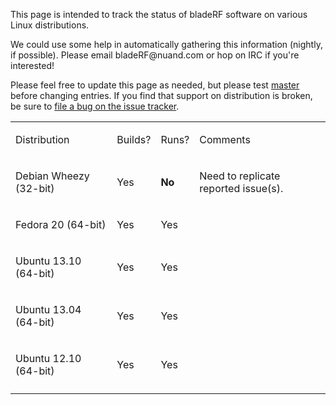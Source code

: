 This page is intended to track the status of bladeRF software on various Linux distributions.

We could use some help in automatically gathering this information (nightly, if possible). Please email bladeRF@nuand.com or hop on IRC if you're interested!

Please feel free to update this page as needed, but please test [https://github.com/nuand/bladerf/tree/master master] before changing entries.  If you find that support on distribution is broken, be sure to [https://github.com/Nuand/bladeRF/issues/new file a bug on the issue tracker].

{| class="wikitable"
| Distribution
| Builds?
| Runs?
| Comments
|-
| Debian Wheezy (32-bit)
| Yes
| '''No'''
| Need to replicate reported issue(s).
|-
| Fedora 20 (64-bit)
| Yes
| Yes
|
|-
| Ubuntu 13.10 (64-bit)
| Yes
| Yes
|
|-
| Ubuntu 13.04 (64-bit)
| Yes
| Yes
|
|-
| Ubuntu 12.10 (64-bit)
| Yes
| Yes
|
|-
|}
